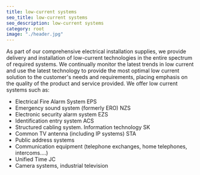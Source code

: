 ```yaml
---
title: low-current systems
seo_title: low-current systems
seo_description: low-current systems
category: root
image: "./header.jpg"
---
```

As part of our comprehensive electrical installation supplies, we provide delivery and installation of low-current technologies in the entire spectrum of required systems. We continually monitor the latest trends in low current and use the latest technology to provide the most optimal low current solution to the customer's needs and requirements, placing emphasis on the quality of the product and service provided. We offer low current systems such as: 

* Electrical Fire Alarm System EPS 
* Emergency sound system (formerly ERO) NZS 
* Electronic security alarm system EZS 
* Identification entry system ACS 
* Structured cabling system. Information technology SK 
* Common TV antenna (including IP systems) STA 
* Public address systems 
* Communication equipment (telephone exchanges, home telephones, intercoms....) 
* Unified Time JC 
* Camera systems, industrial television 
